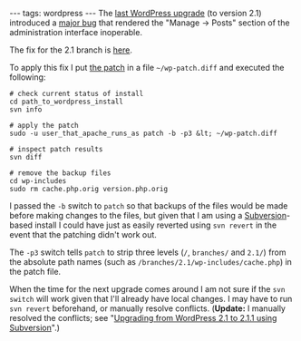 ---
tags: wordpress
---
The [[Upgrading from WordPress 2.0.7 to 2.1 using Subversion|last WordPress upgrade]] (to version 2.1) introduced a [http://trac.wordpress.org/ticket/3642 major bug] that rendered the "Manage -> Posts" section of the administration interface inoperable.

The fix for the 2.1 branch is [http://trac.wordpress.org/changeset/4857 here].

To apply this fix I put [http://trac.wordpress.org/changeset/4857?format=diff&new=4857 the patch] in a file <tt>~/wp-patch.diff</tt> and executed the following:

<pre># check current status of install
cd path_to_wordpress_install
svn info

# apply the patch
sudo -u user_that_apache_runs_as patch -b -p3 &lt; ~/wp-patch.diff

# inspect patch results
svn diff

# remove the backup files
cd wp-includes
sudo rm cache.php.orig version.php.orig</pre>

I passed the <tt>-b</tt> switch to <tt>patch</tt> so that backups of the files would be made before making changes to the files, but given that I am using a [[Subversion]]-based install I could have just as easily reverted using <tt>svn revert</tt> in the event that the patching didn't work out.

The <tt>-p3</tt> switch tells <tt>patch</tt> to strip three levels (<tt>/</tt>, <tt>branches/</tt> and <tt>2.1/</tt>) from the absolute path names (such as <tt>/branches/2.1/wp-includes/cache.php</tt>) in the patch file.

When the time for the next upgrade comes around I am not sure if the <tt>svn switch</tt> will work given that I'll already have local changes. I may have to run <tt>svn revert</tt> beforehand, or manually resolve conflicts. ('''Update:''' I manually resolved the conflicts; see "[[Upgrading from WordPress 2.1 to 2.1.1 using Subversion]]".)
